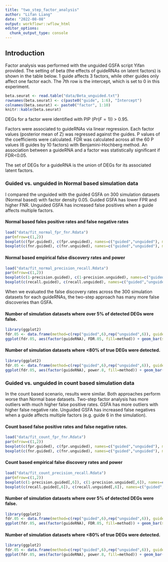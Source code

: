 ```yaml
---
title: "two_step_factor_analysis"
author: "Lifan Liang"
date: "2022-08-08"
output: workflowr::wflow_html
editor_options:
  chunk_output_type: console
---
```


## Introduction

Factor analysis was performed with the unguided GSFA script Yifan provided. The setting of beta (the effects of guideRNAs on latent factors) is shown in the table below. 1 guide affects 3 factors, while other guides only affect one factor each. The 7th row is the intercept, which is set to 0 in this experiment.

```r
beta.seurat <- read.table("data/Beta_unguided.txt")
rownames(beta.seurat) <- c(paste0("guide", 1:6), "Intercept")
colnames(beta.seurat) <- paste0("factor", 1:10)
knitr::kable(beta.seurat)
```

DEGs for a factor were identified with PIP ($Pr(F=1)$) > 0.95.

Factors were associated to guideRNAs via linear regression. Each factor values (posterior mean of Z) was regressed against the guides. P values of the coefficients were calculated. FDR was calculated across all the 60 P values (6 guides by 10 factors) with Benjamini-Hochberg method. An association between a guideRNA and a factor was statistically significant if FDR<0.05.

The set of DEGs for a guideRNA is the union of DEGs for its associated latent factors.

### Guided vs. unguided in Normal based simulation data

I compared the unguided with the guided GSFA on 300 simulation datasets (Normal based) with factor density 0.05. Guided GSFA has lower FPR and higher FNR. Unguided GSFA has increased false positives when a guide affects multiple factors.

#### Normal based fales positive rates and false negative rates
```r
load("data/fit_normal_fpr_fnr.Rdata")
par(mfrow=c(1,2))
boxplot(c(fpr.guided), c(fpr.unguided), names=c("guided","unguided"), main="False Positive Rate")
boxplot(c(fnr.guided), c(fnr.unguided), names=c("guided","unguided"), main="False Negative Rate")
```

#### Normal based empirical false discovery rates and power
```r
load("data/fit_normal_precision_recall.Rdata")
par(mfrow=c(1,2))
boxplot(c(1-precision.guided), c(1-precision.unguided), names=c("guided","unguided"), main="False Discovery Rate")
boxplot(c(recall.guided), c(recall.unguided), names=c("guided","unguided"), main="Power")
```

When we evaluated the false discovery rates across the 300 simulation datasets for each guideRNAs, the two-step approach has many more false discoveries than GSFA.

#### Number of simulation datasets where over 5% of detected DEGs were false.
```r
library(ggplot2)
fdr.05 <- data.frame(method=c(rep("guided",6),rep("unguided",6)), guideRNA=rep(paste0("guide",1:6),2),FDR.05=c(colSums(precision.guided<0.95, na.rm=T), colSums(precision.unguided<0.95, na.rm=T)))
ggplot(fdr.05, aes(factor(guideRNA), FDR.05, fill=method)) + geom_bar(stat="identity", position = "dodge") + scale_fill_brewer(palette = "Set1") + ylab("# of datasets with FDR>5%")
```

#### Number of simulation datasets where <80% of true DEGs were detected.
```r
library(ggplot2)
fdr.05 <- data.frame(method=c(rep("guided",6),rep("unguided",6)), guideRNA=rep(paste0("guide",1:6),2),power.8=c(colSums(recall.guided<0.8, na.rm=T), colSums(recall.unguided<0.8, na.rm=T)))
ggplot(fdr.05, aes(factor(guideRNA), power.8, fill=method)) + geom_bar(stat="identity", position = "dodge") + scale_fill_brewer(palette = "Set1") + ylab("# of datasets with power<80%")
```


### Guided vs. unguided in count based simulation data

In the count based scenario, results were similar. Both approaches perform worse than Normal base datasets. Two-step factor analysis has more outliers with much higher false positive rates. GSFA has more outliers with higher false negative rate. Unguided GSFA has increased false negatives when a guide affects multiple factors (e.g. guide 6 in the simulation).

#### Count based false positive rates and false negative rates.
```r
load("data/fit_count_fpr_fnr.Rdata")
par(mfrow=c(1,2))
boxplot(c(fpr.guided), c(fpr.unguided), names=c("guided","unguided"), main="False Positive Rate")
boxplot(c(fnr.guided), c(fnr.unguided), names=c("guided","unguided"), main="False Negative Rate")
```

#### Count based empirical false discovery rates and power
```r
load("data/fit_count_precision_recall.Rdata")
par(mfrow=c(1,2))
boxplot(c(1-precision.guided[,6]), c(1-precision.unguided[,6]), names=c("guided","unguided"), main="False Discovery Rate")
boxplot(c(recall.guided[,6]), c(recall.unguided[,6]), names=c("guided","unguided"), main="Power")
```

#### Number of simulation datasets where over 5% of detected DEGs were false.
```r
library(ggplot2)
fdr.05 <- data.frame(method=c(rep("guided",6),rep("unguided",6)), guideRNA=rep(paste0("guide",1:6),2),FDR.05=c(colSums(precision.guided<0.95, na.rm=T), colSums(precision.unguided<0.95, na.rm=T)))
ggplot(fdr.05, aes(factor(guideRNA), FDR.05, fill=method)) + geom_bar(stat="identity", position = "dodge") + scale_fill_brewer(palette = "Set1") + ylab("# of datasets with FDR>5%")
```

#### Number of simulation datasets where <80% of true DEGs were detected.
```r
library(ggplot2)
fdr.05 <- data.frame(method=c(rep("guided",6),rep("unguided",6)), guideRNA=rep(paste0("guide",1:6),2),power.8=c(colSums(recall.guided<0.8, na.rm=T), colSums(recall.unguided<0.8, na.rm=T)))
ggplot(fdr.05, aes(factor(guideRNA), power.8, fill=method)) + geom_bar(stat="identity", position = "dodge") + scale_fill_brewer(palette = "Set1") + ylab("# of datasets with power<80%")
```